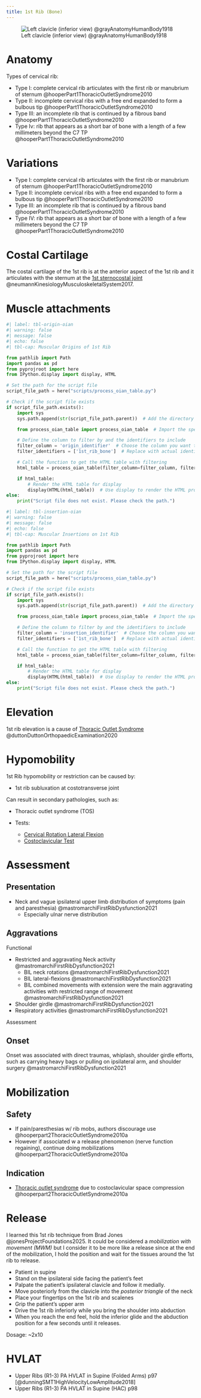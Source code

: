 ```yaml
---
title: 1st Rib (Bone)
---
```


![Left clavicle (inferior view) @grayAnatomyHumanBody1918](/The Archive/Images/Gray anatomy 1918 images/Osteology/image201 gray1918 Left clavicle. Inferior surface.gif){#fig-gray1918-image201}

# Anatomy

Types of cervical rib:

- Type I: complete cervical rib articulates with the first rib or manubrium of sternum @hooperPart1ThoracicOutletSyndrome2010
- Type II: incomplete cervical ribs with a free end expanded to form a bulbous tip @hooperPart1ThoracicOutletSyndrome2010
- Type III: an incomplete rib that is continued by a fibrous band @hooperPart1ThoracicOutletSyndrome2010
- Type Iv: rib that appears as a short bar of bone with a length of a few millimeters beyond the C7 TP @hooperPart1ThoracicOutletSyndrome2010

# Variations

- Type I: complete cervical rib articulates with the first rib or manubrium of sternum @hooperPart1ThoracicOutletSyndrome2010
- Type II: incomplete cervical ribs with a free end expanded to form a bulbous tip @hooperPart1ThoracicOutletSyndrome2010
- Type III: an incomplete rib that is continued by a fibrous band @hooperPart1ThoracicOutletSyndrome2010
- Type IV: rib that appears as a short bar of bone with a length of a few millimeters beyond the C7 TP @hooperPart1ThoracicOutletSyndrome2010


# Costal Cartilage

The costal cartilage of the 1st rib is at the anterior aspect of the 1st rib and it articulates with the sternum at the [1st sternocostal joint]({{< var ref-1st-sternocostal-joint.path >}}) @neumannKinesiologyMusculoskeletalSystem2017. 

# Muscle attachments

```python
#| label: tbl-origin-oian
#| warning: false
#| message: false
#| echo: false
#| tbl-cap: Muscular Origins of 1st Rib

from pathlib import Path
import pandas as pd
from pyprojroot import here
from IPython.display import display, HTML

# Set the path for the script file
script_file_path = here("scripts/process_oian_table.py")

# Check if the script file exists
if script_file_path.exists():
    import sys
    sys.path.append(str(script_file_path.parent))  # Add the directory of the script to the system path

    from process_oian_table import process_oian_table  # Import the specific function

    # Define the column to filter by and the identifiers to include
    filter_column = 'origin_identifier'  # Choose the column you want to filter by
    filter_identifiers = ['1st_rib_bone']  # Replace with actual identifiers you want to include

    # Call the function to get the HTML table with filtering
    html_table = process_oian_table(filter_column=filter_column, filter_identifiers=filter_identifiers)

    if html_table:
        # Render the HTML table for display
        display(HTML(html_table))  # Use display to render the HTML properly
else:
    print("Script file does not exist. Please check the path.")

```


```python
#| label: tbl-insertion-oian
#| warning: false
#| message: false
#| echo: false
#| tbl-cap: Muscular Insertions on 1st Rib

from pathlib import Path
import pandas as pd
from pyprojroot import here
from IPython.display import display, HTML

# Set the path for the script file
script_file_path = here("scripts/process_oian_table.py")

# Check if the script file exists
if script_file_path.exists():
    import sys
    sys.path.append(str(script_file_path.parent))  # Add the directory of the script to the system path

    from process_oian_table import process_oian_table  # Import the specific function

    # Define the column to filter by and the identifiers to include
    filter_column = 'insertion_identifier'  # Choose the column you want to filter by
    filter_identifiers = ['1st_rib_bone']  # Replace with actual identifiers you want to include

    # Call the function to get the HTML table with filtering
    html_table = process_oian_table(filter_column=filter_column, filter_identifiers=filter_identifiers)

    if html_table:
        # Render the HTML table for display
        display(HTML(html_table))  # Use display to render the HTML properly
else:
    print("Script file does not exist. Please check the path.")

```

# Elevation {#elevation}

1st rib elevation is a cause of [Thoracic Outlet Syndrome]({{< var ref-thoracic-outlet.syndrome >}}) @duttonDuttonOrthopaedicExamination2020

# Hypomobility {#hypomobility}

1st Rib hypomobility or restriction can be caused by:

- 1st rib subluxation at costotransverse joint

Can result in secondary pathologies, such as:

-  Thoracic outlet syndrome (TOS)

- Tests:
    - [Cervical Rotation Lateral Flexion]({{< ref-cervical-rotation-lateral-flexion.path >}})
    - [Costoclavicular Test]({{< var ref-tos-costoclavicular-test.path >}})



# Assessment

## Presentation

- Neck and vague ipsilateral upper limb distribution of symptoms (pain and paresthesia) @mastromarchiFirstRibDysfunction2021
    - Especially ulnar nerve distribution

## Aggravations

Functional

- Restricted and aggravating Neck activity @mastromarchiFirstRibDysfunction2021
    - BIL neck rotations @mastromarchiFirstRibDysfunction2021
    - BIL lateral-flexions @mastromarchiFirstRibDysfunction2021
    - BIL combined movements with extension were the main aggravating activities with restricted range of movement @mastromarchiFirstRibDysfunction2021
- Shoulder girdle @mastromarchiFirstRibDysfunction2021
- Respiratory activities @mastromarchiFirstRibDysfunction2021

Assessment



## Onset

Onset was associated with direct traumas, whiplash, shoulder girdle efforts, such as carrying heavy bags or pulling on ipsilateral arm, and shoulder surgery @mastromarchiFirstRibDysfunction2021


# Mobilization {#mobilization}


## Safety

- If pain/paresthesias w/ rib mobs, authors discourage use @hooperpart2ThoracicOutletSyndrome2010a
- However if associated w a release phenomenon (nerve function regaining), continue doing mobilizations @hooperpart2ThoracicOutletSyndrome2010a


## Indication

- [Thoracic outlet syndrome]({{< var ref-thoracic-outlet.syndrome >}}) due to costoclavicular space compression @hooperpart2ThoracicOutletSyndrome2010a

# Release {#release}

I learned this 1st rib technique from Brad Jones @jonesProjectFoundations2025.
It could be considered a *mobilization with movement (MWM)* but I consider it to be more like a release since at the end of the mobilization, I hold the position and wait for the tissues around the 1st rib to release.


- Patient in supine
- Stand on the ipsilateral side facing the patient's feet
- Palpate the patient's ipsilateral clavicle and follow it medially.
- Move posteriorly from the clavicle into the *posterior triangle* of the neck
- Place your fingertips on the 1st rib and scalenes
- Grip the patient's upper arm
- Drive the 1st rib inferiorly while you bring the shoulder into abduction
- When you reach the end feel, hold the inferior glide and the abduction position for a few seconds until it releases.

Dosage: ~2x10



# HVLAT

- Upper Ribs (R1-3) PA HVLAT in Supine (Folded Arms) p97 [@dunningSMT1HighVelocityLowAmplitude2018]
- Upper Ribs (R1-3) PA HVLAT in Supine (HAC) p98 